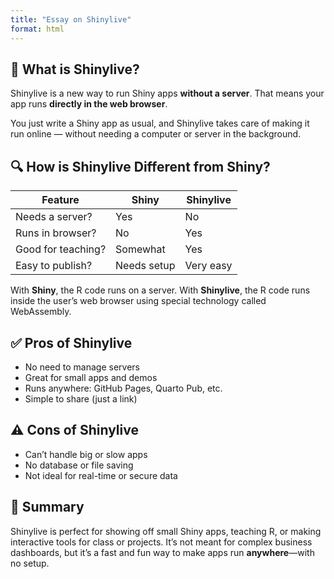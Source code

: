 ```yaml
---
title: "Essay on Shinylive"
format: html
---
```


## 🧠 What is Shinylive?

Shinylive is a new way to run Shiny apps **without a server**. That means your app runs **directly in the web browser**.

You just write a Shiny app as usual, and Shinylive takes care of making it run online — without needing a computer or server in the background.

## 🔍 How is Shinylive Different from Shiny?

| Feature            | Shiny       | Shinylive |
|--------------------|-------------|-----------|
| Needs a server?    | Yes         | No        |
| Runs in browser?   | No          | Yes       |
| Good for teaching? | Somewhat    | Yes       |
| Easy to publish?   | Needs setup | Very easy |

With **Shiny**, the R code runs on a server. With **Shinylive**, the R code runs inside the user’s web browser using special technology called WebAssembly.

## ✅ Pros of Shinylive

-   No need to manage servers
-   Great for small apps and demos
-   Runs anywhere: GitHub Pages, Quarto Pub, etc.
-   Simple to share (just a link)

## ⚠️ Cons of Shinylive

-   Can’t handle big or slow apps
-   No database or file saving
-   Not ideal for real-time or secure data

## 🧾 Summary

Shinylive is perfect for showing off small Shiny apps, teaching R, or making interactive tools for class or projects. It’s not meant for complex business dashboards, but it’s a fast and fun way to make apps run **anywhere**—with no setup.
